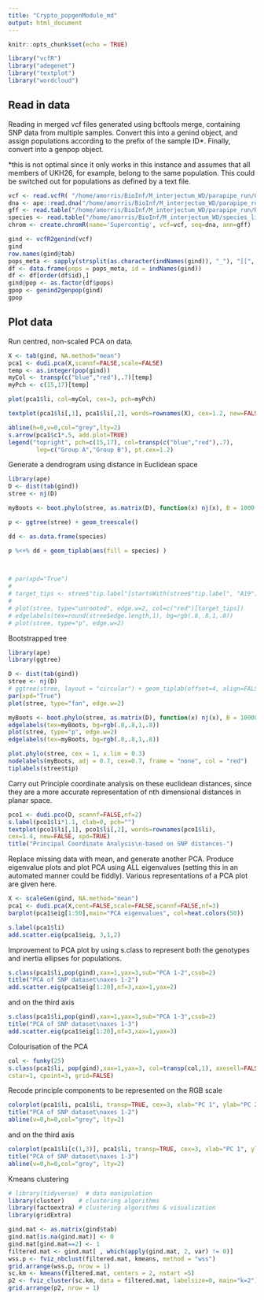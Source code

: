 ```yaml
---
title: "Crypto_popgenModule_md"
output: html_document
---
```


```r
knitr::opts_chunk$set(echo = TRUE)

library("vcfR")
library("adegenet")
library("textplot")
library("wordcloud")
```

## Read in data
Reading in merged vcf files generated using bcftools merge, containing SNP data from multiple samples. Convert this into a genind object, and assign populations according to the prefix of the sample ID*. Finally, convert into a genpop object.

*this is not optimal since it only works in this instance and assumes that all members of UKH26, for example, belong to the same population. This could be switched out for populations as defined by a text file.

```r
vcf <- read.vcfR( "/home/amorris/BioInf/M_interjectum_WD/parapipe_run/GVCFs/merged.vcf", verbose = FALSE )
dna <- ape::read.dna("/home/amorris/BioInf/M_interjectum_WD/parapipe_run/REFDATA/mycobacterium_tuberculosis.fasta", format = "fasta")
gff <- read.table("/home/amorris/BioInf/M_interjectum_WD/parapipe_run/REFDATA/mycobacterium_tuberculosis.gff", sep="\t", quote="")
species <- read.table("/home/amorris/BioInf/M_interjectum_WD/species_list.csv", sep=",", header=TRUE)
chrom <- create.chromR(name='Supercontig', vcf=vcf, seq=dna, ann=gff)

gind <- vcfR2genind(vcf)
gind
row.names(gind@tab)
pops_meta <- sapply(strsplit(as.character(indNames(gind)), "_"), "[[", 1)
df <- data.frame(pops = pops_meta, id = indNames(gind))
df <- df[order(df$id),]
gind@pop <- as.factor(df$pops)
gpop <- genind2genpop(gind)
gpop
```

## Plot data
Run centred, non-scaled PCA on data.
```r
X <- tab(gind, NA.method="mean")
pca1 <- dudi.pca(X,scannf=FALSE,scale=FALSE)
temp <- as.integer(pop(gind))
myCol <- transp(c("blue","red"),.7)[temp]
myPch <- c(15,17)[temp]

plot(pca1$li, col=myCol, cex=3, pch=myPch)

textplot(pca1$li[,1], pca1$li[,2], words=rownames(X), cex=1.2, new=FALSE)

abline(h=0,v=0,col="grey",lty=2)
s.arrow(pca1$c1*.5, add.plot=TRUE)
legend("topright", pch=c(15,17), col=transp(c("blue","red"),.7),
        leg=c("Group A","Group B"), pt.cex=1.2)
```

Generate a dendrogram using distance in Euclidean space
```r
library(ape)
D <- dist(tab(gind))
stree <- nj(D)

myBoots <- boot.phylo(stree, as.matrix(D), function(x) nj(x), B = 1000,  mc.cores = 6)

p <- ggtree(stree) + geom_treescale()

dd <- as.data.frame(species)

p %<+% dd + geom_tiplab(aes(fill = species) )
  


# par(xpd="True")
# 
# target_tips <- stree$"tip.label"[startsWith(stree$"tip.label", "A19")]
# 
# plot(stree, type="unrooted", edge.w=2, col=c("red")[target_tips])
# edgelabels(tex=round(stree$edge.length,1), bg=rgb(.8,.8,1,.8))
# plot(stree, type="p", edge.w=2)
```
Bootstrapped tree
```r
library(ape)
library(ggtree)

D <- dist(tab(gind))
stree <- nj(D)
# ggtree(stree, layout = "circular") + geom_tiplab(offset=4, align=FALSE)
par(xpd="True")
plot(stree, type="fan", edge.w=2)

myBoots <- boot.phylo(stree, as.matrix(D), function(x) nj(x), B = 10000,  mc.cores = 6)
edgelabels(tex=myBoots, bg=rgb(.8,.8,1,.8))
plot(stree, type="p", edge.w=2)
edgelabels(tex=myBoots, bg=rgb(.8,.8,1,.8))

plot.phylo(stree, cex = 1, x.lim = 0.3)
nodelabels(myBoots, adj = 0.7, cex=0.7, frame = "none", col = "red")
tiplabels(stree$tip)
```

Carry out Principle coordinate analysis on these euclidean distances, since they are a more accurate representation of nth dimensional distances in planar space.
```r
pco1 <- dudi.pco(D, scannf=FALSE,nf=2)
s.label(pco1$li*1.1, clab=0, pch="")
textplot(pco1$li[,1], pco1$li[,2], words=rownames(pco1$li),
cex=1.4, new=FALSE, xpd=TRUE)
title("Principal Coordinate Analysis\n-based on SNP distances-")
```

Replace missing data with mean, and generate another PCA. Produce eigenvalue plots and plot PCA using ALL eigenvalues (setting this in an automated manner could be fiddly). Various representations of a PCA plot are given here.
```r
X <- scaleGen(gind, NA.method="mean")
pca1 <- dudi.pca(X,cent=FALSE,scale=FALSE,scannf=FALSE,nf=3)
barplot(pca1$eig[1:50],main="PCA eigenvalues", col=heat.colors(50))

s.label(pca1$li)
add.scatter.eig(pca1$eig, 3,1,2)
```

Improvement to PCA plot by using s.class to represent both the genotypes and inertia ellipses for populations.
```r
s.class(pca1$li,pop(gind),xax=1,yax=3,sub="PCA 1-2",csub=2)
title("PCA of SNP dataset\naxes 1-2")
add.scatter.eig(pca1$eig[1:20],nf=3,xax=1,yax=2)
```
and on the third axis
```r
s.class(pca1$li,pop(gind),xax=1,yax=3,sub="PCA 1-3",csub=2)
title("PCA of SNP dataset\naxes 1-3")
add.scatter.eig(pca1$eig[1:20],nf=3,xax=1,yax=3)
```

Colourisation of the PCA
```r
col <- funky(25)
s.class(pca1$li, pop(gind),xax=1,yax=3, col=transp(col,1), axesell=FALSE,
cstar=1, cpoint=3, grid=FALSE)
```

Recode principle components to be represented on the RGB scale
```r
colorplot(pca1$li, pca1$li, transp=TRUE, cex=3, xlab="PC 1", ylab="PC 2")
title("PCA of SNP dataset\naxes 1-2")
abline(v=0,h=0,col="grey", lty=2)
```
and on the third axis
```r
colorplot(pca1$li[c(1,3)], pca1$li, transp=TRUE, cex=3, xlab="PC 1", ylab="PC 3")
title("PCA of SNP dataset\naxes 1-3")
abline(v=0,h=0,col="grey", lty=2)
```

Kmeans clustering
```r
# library(tidyverse)  # data manipulation
library(cluster)    # clustering algorithms
library(factoextra) # clustering algorithms & visualization
library(gridExtra)

gind.mat <- as.matrix(gind$tab)
gind.mat[is.na(gind.mat)] <- 0
gind.mat[gind.mat==2] <- 1
filtered.mat <- gind.mat[ , which(apply(gind.mat, 2, var) != 0)]
wss.p <- fviz_nbclust(filtered.mat, kmeans, method = "wss")
grid.arrange(wss.p, nrow = 1)
sc.km <- kmeans(filtered.mat, centers = 2, nstart =5)
p2 <- fviz_cluster(sc.km, data = filtered.mat, labelsize=0, main="k=2")
grid.arrange(p2, nrow = 1)
```
